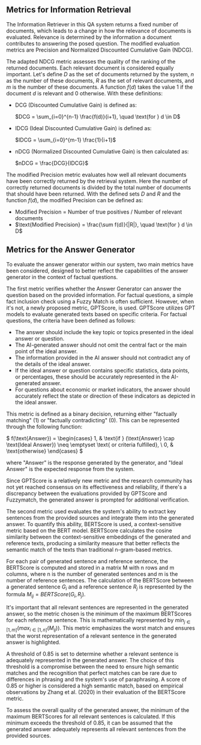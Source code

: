 ## Metrics for Information Retrieval

The Information Retriever in this QA system returns a fixed number of documents, which leads to a change in how the relevance of documents is evaluated. Relevance is determined by the information a document contributes to answering the posed question. The modified evaluation metrics are Precision and Normalized Discounted Cumulative Gain (NDCG).

The adapted NDCG metric assesses the quality of the ranking of the returned documents. Each relevant document is considered equally important. Let's define $D$ as the set of documents returned by the system, $n$ as the number of these documents, $R$ as the set of relevant documents, and $m$ is the number of these documents. A function $f(d)$ takes the value 1 if the document $d$ is relevant and 0 otherwise. With these definitions:

- DCG (Discounted Cumulative Gain) is defined as: 

    $DCG = \sum_{i=0}^{n-1} \frac{f(d)}{i+1}, \quad \text{for } d \in D$

- IDCG (Ideal Discounted Cumulative Gain) is defined as: 

    $IDCG = \sum_{i=0}^{m-1} \frac{1}{i+1}$

- nDCG (Normalized Discounted Cumulative Gain) is then calculated as:

    $nDCG = \frac{DCG}{IDCG}$

The modified Precision metric evaluates how well all relevant documents have been correctly returned by the retrieval system. Here the number of correctly returned documents is divided by the total number of documents that should have been returned. With the defined sets $D$ and $R$ and the function $f(d)$, the modified Precision can be defined as:

- Modified Precision = Number of true positives / Number of relevant documents
- $\text{Modified Precision} = \frac{\sum f(d)}{|R|}, \quad \text{for } d \in D$


## Metrics for the Answer Generator
To evaluate the answer generator within our system, two main metrics have been considered, designed to better reflect the capabilities of the answer generator in the context of factual questions.

The first metric verifies whether the Answer Generator can answer the question based on the provided information. For factual questions, a simple fact inclusion check using a Fuzzy Match is often sufficient. However, when it's not, a newly proposed metric, GPTScore, is used. GPTScore utilizes GPT models to evaluate generated texts based on specific criteria. For factual questions, the criteria have been defined as follows:

- The answer should include the key topic or topics presented in the ideal answer or question.
- The AI-generated answer should not omit the central fact or the main point of the ideal answer.
- The information provided in the AI answer should not contradict any of the details of the ideal answer.
- If the ideal answer or question contains specific statistics, data points, or percentages, these should be accurately represented in the AI-generated answer.
- For questions about economic or market indicators, the answer should accurately reflect the state or direction of these indicators as depicted in the ideal answer.

This metric is defined as a binary decision, returning either "factually matching" (1) or "factually contradicting" (0). This can be represented through the following function:

$
f(\text{Answer}) = 
\begin{cases}
1, & \text{if } (\text{Answer} \cap \text{Ideal Answer}) \neq \emptyset \text{ or criteria fulfilled}, \\
0, & \text{otherwise}
\end{cases}
$

where "Answer" is the response generated by the generator, and "Ideal Answer" is the expected response from the system.

Since GPTScore is a relatively new metric and the research community has not yet reached consensus on its effectiveness and reliability, if there's a discrepancy between the evaluations provided by GPTScore and Fuzzymatch, the generated answer is prompted for additional verification.

The second metric used evaluates the system's ability to extract key sentences from the provided sources and integrate them into the generated answer. To quantify this ability, BERTScore is used, a context-sensitive metric based on the BERT model. BERTScore calculates the cosine similarity between the context-sensitive embeddings of the generated and reference texts, producing a similarity measure that better reflects the semantic match of the texts than traditional n-gram-based metrics.

For each pair of generated sentence and reference sentence, the BERTScore is computed and stored in a matrix M with n rows and m columns, where n is the number of generated sentences and m is the number of reference sentences. The calculation of the BERTScore between a generated sentence $G_i$ and a reference sentence $R_j$ is represented by the formula $M_{ij} = BERTScore(G_i, R_j)$.

It's important that all relevant sentences are represented in the generated answer, so the metric chosen is the minimum of the maximum BERTScores for each reference sentence. This is mathematically represented by $min_{j∈[1,m]}(max_{i∈[1,n]}(M_{ij}))$. This metric emphasizes the worst match and ensures that the worst representation of a relevant sentence in the generated answer is highlighted.

A threshold of 0.85 is set to determine whether a relevant sentence is adequately represented in the generated answer. The choice of this threshold is a compromise between the need to ensure high semantic matches and the recognition that perfect matches can be rare due to differences in phrasing and the system's use of paraphrasing. A score of 0.85 or higher is considered a high semantic match, based on empirical observations by Zhang et al. (2020) in their evaluation of the BERTScore metric.

To assess the overall quality of the generated answer, the minimum of the maximum BERTScores for all relevant sentences is calculated. If this minimum exceeds the threshold of 0.85, it can be assumed that the generated answer adequately represents all relevant sentences from the provided sources.